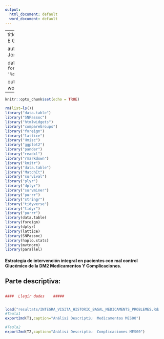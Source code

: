 ```yaml
---
output:
  html_document: default
  word_document: default
---
```


---
title: "Estudio [I N T E G R A]"





author: "Rai Puig  &  Jordi Real"

date: "`r format(Sys.time(), '%d %B, %Y')`"

output: word_document
---

```r
knitr::opts_chunk$set(echo = TRUE)

rm(list=ls())
library("data.table")
library("SNPassoc")
library("htmlwidgets")
library("compareGroups")
library("foreign")
library("lattice")
library("Hmisc")
library("ggplot2")
library("pander")
library("readxl")
library("rmarkdown")
library("knitr")
library("data.table")
library("MatchIt")
library("survival")
library("plyr")
library("dplyr")
library("survminer")
library("purrr")
library("stringr")
library("tidyverse")
library("tidyr")
library("purrr")
library(data.table)
library(foreign)
library(dplyr)
library(lattice)
library(SNPassoc)
library(haplo.stats)
library(mvtnorm)
library(parallel)
```

#### Estrategia de intervención integral en pacientes con mal control Glucémico de la DM2 Medicamentos  Y Complicaciones. 
## 

## Parte descriptiva:



## 


```r
####  Llegir dades    #####


load("resultats/INTEGRA_VISITA_HISTORIC_BASAL_MEDICAMENTS_PROBLEMES.Rdata")
#Taula1
export2md(T1,caption="Análisi Descriptiu  Medicamentos MES00")

#Taula2
export2md(T2,caption="Análisi Descriptiu  Complicaciones MES00")


```



